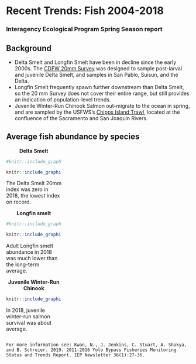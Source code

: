 # Recent Trends: Fish 2004-2018 {#fishrecent}

### Interagency Ecological Program Spring Season report

## Background

* Delta Smelt and Longfin Smelt have been in decline since the early 2000s. The [CDFW 20mm Survey](https://wildlife.ca.gov/Conservation/Delta/20mm-Survey) was designed to sample post-larval and juvenile Delta Smelt, and samples in San Pablo, Suisun, and the Delta. 
* Longfin Smelt frequently spawn further downstream than Delta Smelt, so the 20 mm Survey does not cover their entire range, but still provides an indication of population-level trends.
* Juvenile Winter-Run Chinook Salmon out-migrate to the ocean in spring, and are sampled by the USFWS’s [Chipps Island Trawl](https://www.fws.gov/lodi/juvenile_fish_monitoring_program/jfmp_index.htm), located at the confluence of the Sacramento and San Joaquin Rivers. 



## Average fish abundance by species 


:::::: {.columns-nocenter}

::: {.column width="30%"}

<center> __Delta Smelt__ </center>
```r
#knitr::include_graphics(file.path("..","figures/deltasmelt.png"))
```


```r
knitr::include_graphics(file.path("..","figures/20mm_DSM_recent.png"))
```

The Delta Smelt 20mm index was zero in 2018, the lowest index on record. 

:::

::: {.column width="30%"}
<center> __Longfin smelt__ </center>

```r
#knitr::include_graphics(file.path("..","figures/longfinsmelt.png"))
```



```r
knitr::include_graphics(file.path("..","figures/20mm_LFS_recent.png"))
```

Adult Longfin smelt abundance in 2018 was much lower than the long-term average.



:::

::: {.column width="30%"}

<center> __Juvenile Winter-Run Chinook__ </center>
```r
knitr::include_graphics(file.path("..","figures/DJFMP_chinook_winterByLength_recyears.png"))
```

In 2018, juvenile winter-run salmon survival was about average.

:::

::::::




```block
For more information see: Kwan, N., J. Jenkins, C. Stuart, A. Shakya, and B. Schreier. 2019. 2011-2016 Yolo Bypass Fisheries Monitoring Status and Trends Report. IEP Newsletter 36(1):27-36. 
```
 